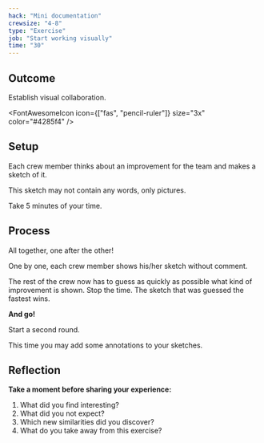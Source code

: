 ```yaml
---
hack: "Mini documentation"
crewsize: "4-8"
type: "Exercise"
job: "Start working visually"
time: "30"
---
```


## Outcome

Establish visual collaboration.

<FontAwesomeIcon icon={["fas", "pencil-ruler"]} size="3x" color="#4285f4" />

## Setup

Each crew member thinks about an improvement for the team and makes a sketch of it.

This sketch may not contain any words, only pictures.

Take 5 minutes of your time.

## Process

All together, one after the other!

One by one, each crew member shows his/her sketch without comment.

The rest of the crew now has to guess as quickly as possible what kind of improvement is shown. Stop the time. The sketch that was guessed the fastest wins.

**And go!**

Start a second round.

This time you may add some annotations to your sketches.

## Reflection

**Take a moment before sharing your experience:**

1. What did you find interesting?
2. What did you not expect?
3. Which new similarities did you discover?
4. What do you take away from this exercise?
